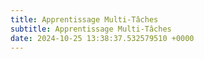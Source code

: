 ```yaml
---
title: Apprentissage Multi-Tâches
subtitle: Apprentissage Multi-Tâches
date: 2024-10-25 13:38:37.532579510 +0000
---
```

